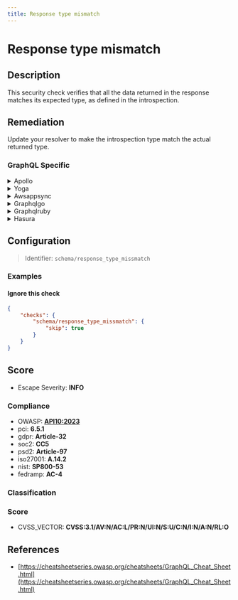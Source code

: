 ```yaml
---
title: Response type mismatch
---
```


# Response type mismatch

## Description

This security check verifies that all the data returned in the response matches its expected type, as defined in the introspection.


## Remediation

Update your resolver to make the introspection type match the actual returned type.



### GraphQL Specific

<details>
    <summary>Apollo</summary>

Ensure that the response type in the Apollo framework engine matches the expected type defined in the GraphQL schema. This can be achieved by validating the resolver functions to return the correct type and by using schema type checks during development to prevent type mismatches.

</details>

<details>
    <summary>Yoga</summary>

Ensure that the Yoga framework engine is configured to handle the expected response types for each endpoint. Verify that the content types in the requests and responses match, and that the data serialization and deserialization processes align with the specified formats. If necessary, implement custom serializers or parsers to manage content type negotiation and conversion accurately.

</details>

<details>
    <summary>Awsappsync</summary>

Ensure that the response type in the resolver matches the expected return type defined in the GraphQL schema. If there is a mismatch, update the resolver to correctly handle the data structure and types as per the schema definition.

</details>

<details>
    <summary>Graphqlgo</summary>

Ensure that the GraphQL schema strictly defines the types for all fields and that the resolver functions correctly handle the types as defined. Implement input validation to verify that the data received matches the expected types before processing the query. Use middleware or schema directives for consistent validation across resolvers.

</details>

<details>
    <summary>Graphqlruby</summary>

Ensure that the types defined in the GraphQL schema match the expected response types in the Ruby resolver functions. Utilize the GraphQL Ruby framework's type-checking features to enforce the correct data types and structures. Additionally, implement custom type validations if necessary to handle complex data structures or custom business logic.

</details>

<details>
    <summary>Hasura</summary>

Ensure that the expected response type in the client matches the actual response type provided by the Hasura GraphQL engine. Verify the GraphQL query or mutation structure and types in the schema, and update the client-side parsing logic to correctly handle the data structure returned by Hasura.

</details>

## Configuration

> Identifier: `schema/response_type_missmatch`



### Examples



#### Ignore this check

```json
{
    "checks": {
        "schema/response_type_missmatch": {
            "skip": true
        }
    }
}
```




## Score

- Escape Severity: **<span className="info-severityom">INFO</span>**

### Compliance

- OWASP: **[API10:2023](https://github.com/OWASP/API-Security/blob/master/editions/2023/en/0xaa-unsafe-consumption-of-apis.md)**
- pci: **6.5.1**
- gdpr: **Article-32**
- soc2: **CC5**
- psd2: **Article-97**
- iso27001: **A.14.2**
- nist: **SP800-53**
- fedramp: **AC-4**

### Classification






### Score

- CVSS_VECTOR: **CVSS:3.1/AV:N/AC:L/PR:N/UI:N/S:U/C:N/I:N/A:N/RL:O**


## References

- [https://cheatsheetseries.owasp.org/cheatsheets/GraphQL_Cheat_Sheet.html](https://cheatsheetseries.owasp.org/cheatsheets/GraphQL_Cheat_Sheet.html)
  